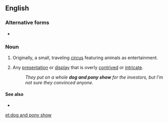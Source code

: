 {{also|dog-and-pony show}}
==English==

===Alternative forms===
* {{l|en|dog-and-pony show}}

===Noun===
{{en-noun|head=[[dog]] [[and]] [[pony]] [[show]]}}

# Originally, a small, traveling [[circus]] featuring animals as entertainment.
# {{lb|en|idiomatic}} Any [[presentation]] or [[display]] that is overly [[contrived]] or [[intricate]].
#: ''They put on a whole '''dog and pony show''' for the investors, but I'm not sure they convinced anyone.''

====See also====
* {{pedia}}

[[et:dog and pony show]]